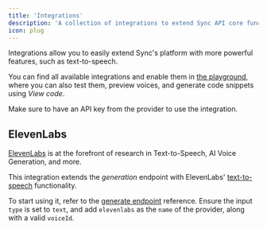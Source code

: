 ```yaml
---
title: 'Integrations'
description: 'A collection of integrations to extend Sync API core functionality.'
icon: plug
---
```


Integrations allow you to easily extend Sync's platform with more powerful features, such as text-to-speech.

You can find all available integrations and enable them in [the playground](https://sync.so/integrations), where you can also test them, preview voices, and generate code snippets using _View code_.

Make sure to have an API key from the provider to use the integration.

## ElevenLabs

[ElevenLabs](https://elevenlabs.io) is at the forefront of research in Text-to-Speech, AI Voice Generation, and more.

This integration extends the _generation_ endpoint with ElevenLabs' [text-to-speech](https://elevenlabs.io/docs/api-reference/text-to-speech) functionality.

To start using it, refer to the [generate endpoint](/api-reference/endpoint/generate/post-generate) reference. Ensure the input `type` is set to `text`, and add `elevenlabs` as the `name` of the provider, along with a valid `voiceId`.
